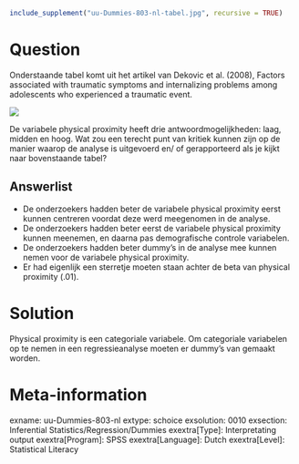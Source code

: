 ```{r, echo = FALSE, results = "hide"}
include_supplement("uu-Dummies-803-nl-tabel.jpg", recursive = TRUE)
```



Question
========
Onderstaande tabel komt uit het artikel van Dekovic et al. (2008), Factors associated with traumatic symptoms and internalizing problems among adolescents who experienced a traumatic event.

![](uu-Dummies-803-nl-tabel.jpg)

De variabele physical proximity heeft drie antwoordmogelijkheden: laag, midden en hoog. Wat zou een terecht punt van kritiek kunnen zijn op de manier waarop de analyse is uitgevoerd en/ of gerapporteerd als je kijkt naar bovenstaande tabel?

Answerlist
----------
* De onderzoekers hadden beter de variabele physical proximity eerst kunnen centreren voordat deze werd meegenomen in de analyse.
* De onderzoekers hadden beter eerst de variabele physical proximity kunnen meenemen, en daarna pas demografische controle variabelen.
* De onderzoekers hadden beter dummy’s in de analyse mee kunnen nemen voor de variabele physical proximity.
* Er had eigenlijk een sterretje moeten staan achter de beta van physical proximity (.01).


Solution
========
Physical proximity is een categoriale variabele. Om categoriale variabelen op te nemen in een regressieanalyse moeten er dummy’s van gemaakt worden.


Meta-information
================
exname: uu-Dummies-803-nl
extype: schoice
exsolution: 0010
exsection: Inferential Statistics/Regression/Dummies
exextra[Type]: Interpretating output
exextra[Program]: SPSS
exextra[Language]: Dutch
exextra[Level]: Statistical Literacy